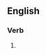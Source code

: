 ==English==

===Verb===
{{head|en|present participle}}

# {{present participle of|regenerate|lang=en|nocat=1}}